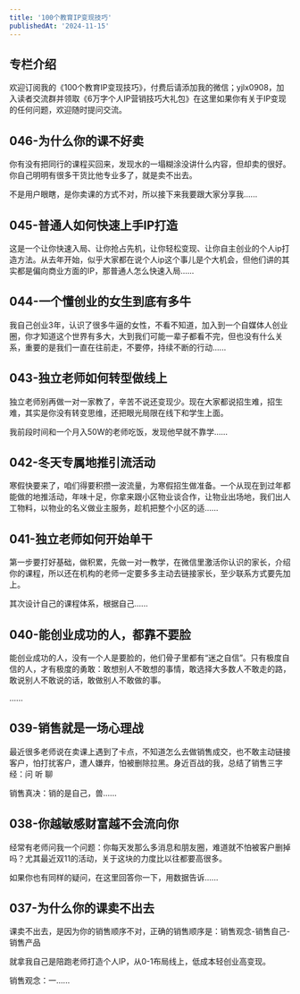 ```yaml
---
title: '100个教育IP变现技巧'
publishedAt: '2024-11-15'
---
```


## 专栏介绍

欢迎订阅我的《100个教育IP变现技巧》，付费后请添加我的微信；yjlx0908，加入读者交流群并领取《6万字个人IP营销技巧大礼包》在这里如果你有关于IP变现的任何问题，欢迎随时提问交流。

## 046-为什么你的课不好卖
你有没有把同行的课程买回来，发现水的一塌糊涂没讲什么内容，但却卖的很好。你自己明明有很多干货比他专业多了，就是卖不出去。

不是用户眼瞎，是你卖课的方式不对，所以接下来我要跟大家分享我......

## 045-普通人如何快速上手IP打造
这是一个让你快速入局、让你抢占先机，让你轻松变现、让你自主创业的个人ip打造方法。从去年开始，似乎大家都在说个人ip这个事儿是个大机会，但他们讲的其实都是偏向商业方面的IP，那普通人怎么快速入局......

## 044-一个懂创业的女生到底有多牛
我自己创业3年，认识了很多牛逼的女性，不看不知道，加入到一个自媒体人创业圈，你才知道这个世界有多大，大到我们可能一辈子都看不完，但也没有什么关系，重要的是我们一直在往前走，不要停，持续不断的行动......

## 043-独立老师如何转型做线上
独立老师别再做一对一家教了，辛苦不说还变现少。现在大家都说招生难，招生难，其实是你没有转变思维，还把眼光局限在线下和学生上面。

我前段时间和一个月入50W的老师吃饭，发现他早就不靠学......

## 042-冬天专属地推引流活动
寒假快要来了，咱们得要积攒一波流量，为寒假招生做准备。一个从现在到过年都能做的地推活动，年味十足，你拿来跟小区物业谈合作，让物业出场地，我们出人工物料，以物业的名义做业主服务，趁机把整个小区的适......

## 041-独立老师如何开始单干
第一步要打好基础，做积累，先做一对一教学，在微信里激活你认识的家长，介绍你的课程，所以还在机构的老师一定要多多主动去链接家长，至少联系方式要先加上。

其次设计自己的课程体系，根据自己......

## 040-能创业成功的人，都靠不要脸
能创业成功的人，没有一个人是要脸的，他们骨子里都有“迷之自信”。只有极度自信的人，才有极度的勇敢：敢想别人不敢想的事情，敢选择大多数人不敢走的路，敢说别人不敢说的话，敢做别人不敢做的事。

......

## 039-销售就是一场心理战
最近很多老师说在卖课上遇到了卡点，不知道怎么去做销售成交，也不敢主动链接客户，怕打扰客户，遭人嫌弃，怕被删除拉黑。身近百战的我，总结了销售三字经：问 听 聊

销售真决：销的是自己，兽......

## 038-你越敏感财富越不会流向你
经常有老师问我一个问题：你每天发那么多消息和朋友圈，难道就不怕被客户删掉吗？尤其最近双11的活动，关于这块的力度比以往都要高很多。

如果你也有同样的疑问，在这里回答你一下，用数据告诉......

## 037-为什么你的课卖不出去
课卖不出去，是因为你的销售顺序不对，正确的销售顺序是：销售观念-销售自己-销售产品

就拿我自己是陪跑老师打造个人IP，从0-1布局线上，低成本轻创业高变现。

销售观念：一......

